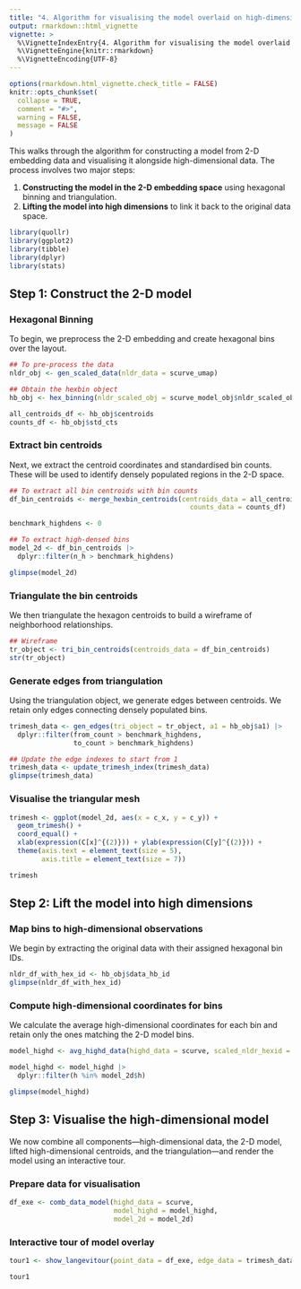 ```yaml
---
title: "4. Algorithm for visualising the model overlaid on high-dimensional data"
output: rmarkdown::html_vignette
vignette: >
  %\VignetteIndexEntry{4. Algorithm for visualising the model overlaid on high-dimensional data}
  %\VignetteEngine{knitr::rmarkdown}
  %\VignetteEncoding{UTF-8}
---
```


```r
options(rmarkdown.html_vignette.check_title = FALSE)
knitr::opts_chunk$set(
  collapse = TRUE,
  comment = "#>",
  warning = FALSE, 
  message = FALSE
)
```

This walks through the algorithm for constructing a model from 2-D embedding data and visualising it alongside high-dimensional data. The process involves two major steps:

1. **Constructing the model in the 2-D embedding space** using hexagonal binning and triangulation.
2. **Lifting the model into high dimensions** to link it back to the original data space.


```r
library(quollr)
library(ggplot2)
library(tibble)
library(dplyr)
library(stats)
```

## Step 1: Construct the 2-D model
  
### Hexagonal Binning

To begin, we preprocess the 2-D embedding and create hexagonal bins over the layout.

```r
## To pre-process the data
nldr_obj <- gen_scaled_data(nldr_data = scurve_umap)

## Obtain the hexbin object
hb_obj <- hex_binning(nldr_scaled_obj = scurve_model_obj$nldr_scaled_obj, b1 = 15, q = 0.1)

all_centroids_df <- hb_obj$centroids
counts_df <- hb_obj$std_cts
```

### Extract bin centroids

Next, we extract the centroid coordinates and standardised bin counts. These will be used to identify densely populated regions in the 2-D space.

```r
## To extract all bin centroids with bin counts
df_bin_centroids <- merge_hexbin_centroids(centroids_data = all_centroids_df,
                                             counts_data = counts_df)

benchmark_highdens <- 0

## To extract high-densed bins
model_2d <- df_bin_centroids |>
  dplyr::filter(n_h > benchmark_highdens)

glimpse(model_2d) 
```

### Triangulate the bin centroids

We then triangulate the hexagon centroids to build a wireframe of neighborhood relationships.

```r
## Wireframe
tr_object <- tri_bin_centroids(centroids_data = df_bin_centroids)
str(tr_object)
```

### Generate edges from triangulation

Using the triangulation object, we generate edges between centroids. We retain only edges connecting densely populated bins.

```r
trimesh_data <- gen_edges(tri_object = tr_object, a1 = hb_obj$a1) |>
  dplyr::filter(from_count > benchmark_highdens,
                to_count > benchmark_highdens)

## Update the edge indexes to start from 1
trimesh_data <- update_trimesh_index(trimesh_data)
glimpse(trimesh_data)
```

### Visualise the triangular mesh

```r
trimesh <- ggplot(model_2d, aes(x = c_x, y = c_y)) +
  geom_trimesh() +
  coord_equal() +
  xlab(expression(C[x]^{(2)})) + ylab(expression(C[y]^{(2)})) +
  theme(axis.text = element_text(size = 5),
        axis.title = element_text(size = 7))

trimesh
```


## Step 2: Lift the model into high dimensions
  
### Map bins to high-dimensional observations

We begin by extracting the original data with their assigned hexagonal bin IDs.

```r
nldr_df_with_hex_id <- hb_obj$data_hb_id
glimpse(nldr_df_with_hex_id)
```

### Compute high-dimensional coordinates for bins

We calculate the average high-dimensional coordinates for each bin and retain only the ones matching the 2-D model bins.

```r
model_highd <- avg_highd_data(highd_data = scurve, scaled_nldr_hexid = nldr_df_with_hex_id)

model_highd <- model_highd |>
  dplyr::filter(h %in% model_2d$h)

glimpse(model_highd)
```

## Step 3: Visualise the high-dimensional model

We now combine all components—high-dimensional data, the 2-D model, lifted high-dimensional centroids, and the triangulation—and render the model using an interactive tour.

### Prepare data for visualisation

```r
df_exe <- comb_data_model(highd_data = scurve, 
                          model_highd = model_highd, 
                          model_2d = model_2d)

```

### Interactive tour of model overlay

```r
tour1 <- show_langevitour(point_data = df_exe, edge_data = trimesh_data)

tour1
```
